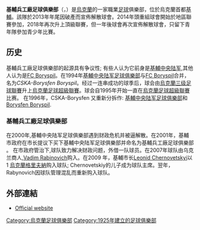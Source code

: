 {{copyedit|time=2019-02-01T07:48:27+00:00}}
{{unreferenced|time=2019-02-01T07:48:27+00:00}}
{{Infobox football club
| clubname   = 基輔兵工廠足球俱樂部
| image      =
| fullname   = Football Club Arsenal Kyiv
| nickname   = ''Cannoneers''
| founded    = 2001年12月18日
| ground     = [[Lobanovskyi_Dynamo_Stadium|Valeriy Lobanovskyi]]
| capacity   = 16,873
| chairman   = [[Vadim_Rabinovich|Vadim Rabinovich]]
| mgrtitle   = 主教練
| manager    = −
| league     = [[烏克蘭足球甲級聯賽|烏克蘭足球甲級聯賽]]
| season     = 2018–19
| position   = 烏克蘭超，第 12 位（降班）
|pattern_la1 = _redshoulders
|pattern_b1  = _red_stripes
|pattern_ra1 = _redshoulders
|pattern_sh1 = 
|pattern_so1 = 
|leftarm1    = 0000FF
|body1       = 0000FF
|rightarm1   = 0000FF
|shorts1     = 0000FF
|socks1      = 0000FF
|pattern_la2 = _whiteshoulders
|pattern_b2  = _whiteshoulders
|pattern_ra2 = _whiteshoulders
|pattern_sh2 = 
|pattern_so2 = 
|leftarm2    = FFFFFF
|body2       = FFFFFF
|rightarm2   = FFFFFF
|shorts2     = FFFFFF
|socks2      = FFFFFF
}}

'''基輔兵工廠足球俱樂部'''（{{lang-en|'''FC Arsenal Kyiv'''}}，{{lang-uk|'''ФК «Арсенал» Київ'''}}）是[[烏克蘭|烏克蘭]]的一家職業[[足球|足球]]俱樂部，位於烏克蘭首都[[基輔|基輔]]。該隊於2013年年尾因破產而宣佈解散球會。2014年頭重組球會開始於地區聯賽參加，2018年再次升上頂級聯賽，但一年後球會再次宣佈解散球會，只留下青年隊參加青少年比賽。

==历史==
基輔兵工廠足球俱樂部的起源具有争议性; 有些人认为它前身是[[基輔中央陆军|基輔中央陆军]],其他人认为是[[FC_Boryspil|FC Boryspil]]。在1994年[[基輔中央陆军足球俱樂部|基輔中央陆军足球俱樂部]]与[[FC_Boryspil|FC Boryspil]]合并，名为''CSKA-Borysfen Boryspil''。经过一连串成功的球季后，球会由[[烏克蘭三级足球聯賽|烏克蘭三级足球聯賽]]升上[[烏克蘭足球超級聯賽|烏克蘭足球超級聯賽]]。球会自1995年开始一直在[[烏克蘭足球超級聯賽|烏克蘭足球超級聯賽]]比赛。
在1996年，CSKA-Borysfen 又重新分拆作: [[基輔中央陆军足球俱樂部|基輔中央陆军足球俱樂部]]和[[FC_Borysfen_Boryspil|Borysfen Boryspil]].
===基輔兵工廠足球俱樂部===
在2000年,基輔中央陆军足球俱樂部遇到财政危机并被逼解散。在2001年，基輔市政府在市长提议下买下基輔中央陆军足球俱樂部并命名为基輔兵工廠足球俱樂部 。
在市政府管治下,球队致力解决财政问题，外借一队球员。在2007年球队由乌克兰商人,[[Vadim_Rabinovich|Vadim Rabinovich]]购入。在2009 年，基輔市长[[Leonid_Chernovetskyi|Leonid Chernovetskyi]]以1 [[烏克蘭格里夫納|烏克蘭格里夫納]]购入球队; Chernovetskiy的儿子成为球队主席。翌年，Rabynovich因球队管理混乱而重新购入球队。

==外部連結==
*[http://www.fcarsenal.com.ua/ Official website]{{Wayback|url=http://www.fcarsenal.com.ua/ |date=20120326011639 }}
{{烏克蘭超級足球聯賽}}
[[Category:烏克蘭足球俱樂部|Category:烏克蘭足球俱樂部]]
[[Category:1925年建立的足球俱樂部|Category:1925年建立的足球俱樂部]]